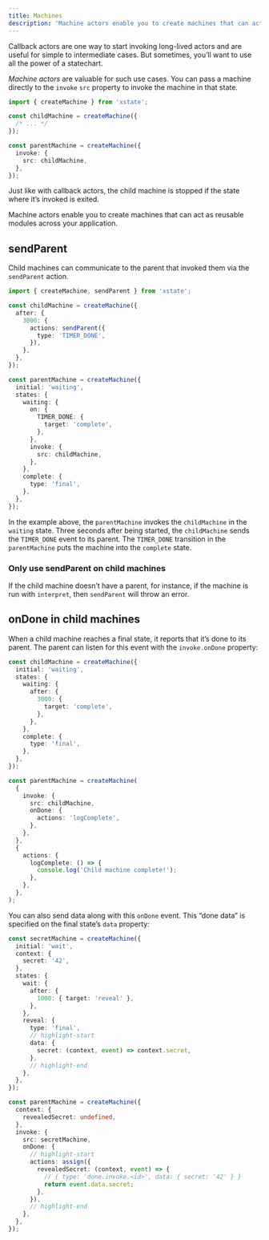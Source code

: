 ```yaml
---
title: Machines
description: 'Machine actors enable you to create machines that can act as reusable modules across your application. You can pass a machine directly to the invoke src.'
---
```


Callback actors are one way to start invoking long-lived actors and are useful for simple to intermediate cases. But sometimes, you’ll want to use all the power of a statechart.

_Machine actors_ are valuable for such use cases. You can pass a machine directly to the `invoke` `src` property to invoke the machine in that state.

```ts
import { createMachine } from 'xstate';

const childMachine = createMachine({
  /* ... */
});

const parentMachine = createMachine({
  invoke: {
    src: childMachine,
  },
});
```

Just like with callback actors, the child machine is stopped if the state where it’s invoked is exited.

Machine actors enable you to create machines that can act as reusable modules across your application.

## sendParent

<!-- deps: ["actions", "machine-actors"] -->

Child machines can communicate to the parent that invoked them via the `sendParent` action.

```ts
import { createMachine, sendParent } from 'xstate';

const childMachine = createMachine({
  after: {
    3000: {
      actions: sendParent({
        type: 'TIMER_DONE',
      }),
    },
  },
});

const parentMachine = createMachine({
  initial: 'waiting',
  states: {
    waiting: {
      on: {
        TIMER_DONE: {
          target: 'complete',
        },
      },
      invoke: {
        src: childMachine,
      },
    },
    complete: {
      type: 'final',
    },
  },
});
```

In the example above, the `parentMachine` invokes the `childMachine` in the `waiting` state. Three seconds after being started, the `childMachine` sends the `TIMER_DONE` event to its parent. The `TIMER_DONE` transition in the `parentMachine` puts the machine into the `complete` state.

### Only use sendParent on child machines

If the child machine doesn’t have a parent, for instance, if the machine is run with `interpret`, then `sendParent` will throw an error.

## onDone in child machines

<!-- deps: [machine-actors, final-states] -->

When a child machine reaches a final state, it reports that it’s done to its parent. The parent can listen for this event with the `invoke.onDone` property:

```ts
const childMachine = createMachine({
  initial: 'waiting',
  states: {
    waiting: {
      after: {
        3000: {
          target: 'complete',
        },
      },
    },
    complete: {
      type: 'final',
    },
  },
});

const parentMachine = createMachine(
  {
    invoke: {
      src: childMachine,
      onDone: {
        actions: 'logComplete',
      },
    },
  },
  {
    actions: {
      logComplete: () => {
        console.log('Child machine complete!');
      },
    },
  },
);
```

You can also send data along with this `onDone` event. This “done data” is specified on the final state’s `data` property:

```ts
const secretMachine = createMachine({
  initial: 'wait',
  context: {
    secret: '42',
  },
  states: {
    wait: {
      after: {
        1000: { target: 'reveal' },
      },
    },
    reveal: {
      type: 'final',
      // highlight-start
      data: {
        secret: (context, event) => context.secret,
      },
      // highlight-end
    },
  },
});

const parentMachine = createMachine({
  context: {
    revealedSecret: undefined,
  },
  invoke: {
    src: secretMachine,
    onDone: {
      // highlight-start
      actions: assign({
        revealedSecret: (context, event) => {
          // { type: 'done.invoke.<id>', data: { secret: '42' } }
          return event.data.secret;
        },
      }),
      // highlight-end
    },
  },
});
```
